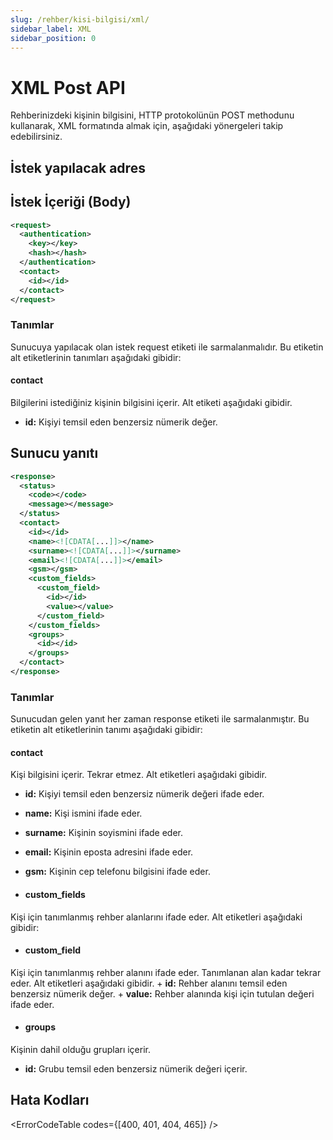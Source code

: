 ```yaml
---
slug: /rehber/kisi-bilgisi/xml/
sidebar_label: XML
sidebar_position: 0
---
```



# XML Post API
<AccessWarning />
Rehberinizdeki kişinin bilgisini, HTTP protokolünün POST methodunu kullanarak, XML formatında almak için, aşağıdaki yönergeleri takip edebilirsiniz.

## İstek yapılacak adres

<RequestURL type="POST" url="https://api.iletimerkezi.com/v1/get-contact" />

## İstek İçeriği (Body)

```xml
<request>
  <authentication>
    <key></key>
    <hash></hash>
  </authentication>
  <contact>
    <id></id>
  </contact>
</request>
```

### Tanımlar

Sunucuya yapılacak olan istek <Badge>request</Badge> etiketi ile sarmalanmalıdır. Bu etiketin alt etiketlerinin tanımları aşağıdaki gibidir:

<AccessDescription />

#### contact
Bilgilerini istediğiniz kişinin bilgisini içerir. Alt etiketi aşağıdaki gibidir.

+ **id:** Kişiyi temsil eden benzersiz nümerik değer.

## Sunucu yanıtı

```xml
<response>
  <status>
    <code></code>
    <message></message>
  </status>
  <contact>
    <id></id>
    <name><![CDATA[...]]></name>
    <surname><![CDATA[...]]></surname>
    <email><![CDATA[...]]></email>
    <gsm></gsm>
    <custom_fields>
      <custom_field>
        <id></id>
        <value></value>
      </custom_field>
    </custom_fields>
    <groups>
      <id></id>
    </groups>
  </contact>
</response>
```

### Tanımlar

Sunucudan gelen yanıt her zaman <Badge>response</Badge> etiketi ile sarmalanmıştır. Bu etiketin alt etiketlerinin tanımı aşağıdaki gibidir:

<ResponseStatus />

#### contact
Kişi bilgisini içerir. Tekrar etmez. Alt etiketleri aşağıdaki gibidir.

+ **id:** Kişiyi temsil eden benzersiz nümerik değeri ifade eder.
+ **name:** Kişi ismini ifade eder.
+ **surname:** Kişinin soyismini ifade eder.
+ **email:** Kişinin eposta adresini ifade eder.
+ **gsm:** Kişinin cep telefonu bilgisini ifade eder.

+ #### custom_fields
Kişi için tanımlanmış rehber alanlarını ifade eder. Alt etiketleri aşağıdaki gibidir:

  + #### custom_field
  Kişi için tanımlanmış rehber alanını ifade eder. Tanımlanan alan kadar tekrar eder. Alt etiketleri aşağıdaki gibidir.
    + **id:** Rehber alanını temsil eden benzersiz nümerik değer.
    + **value:** Rehber alanında kişi için tutulan değeri ifade eder.

+ #### groups
Kişinin dahil olduğu grupları içerir.
  
  + **id:** Grubu temsil eden benzersiz nümerik değeri içerir.

## Hata Kodları

<ErrorCodeTable codes={[400, 401, 404, 465]} />